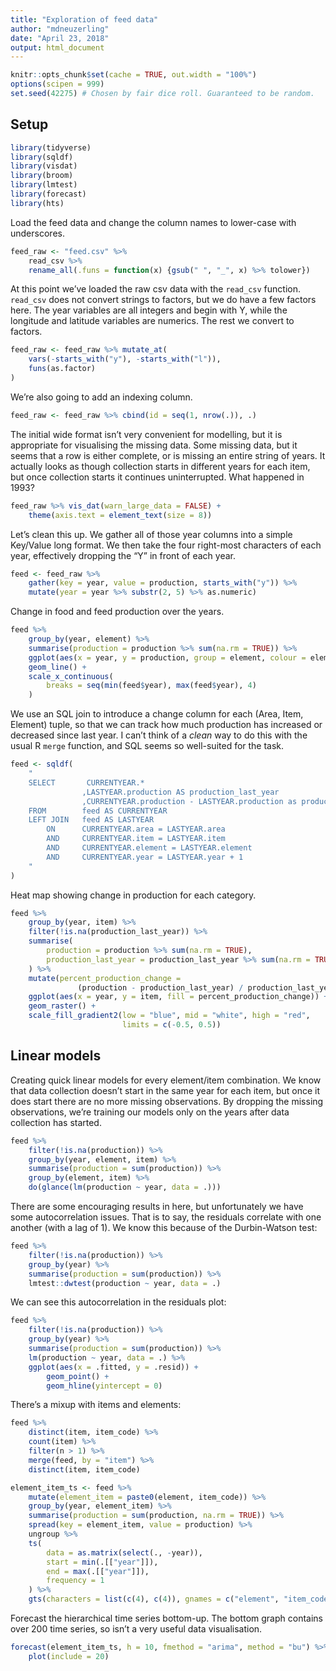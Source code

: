 ```yaml
---
title: "Exploration of feed data"
author: "mdneuzerling"
date: "April 23, 2018"
output: html_document
---
```


```r
knitr::opts_chunk$set(cache = TRUE, out.width = "100%")
options(scipen = 999)
set.seed(42275) # Chosen by fair dice roll. Guaranteed to be random.
```

## Setup
```r
library(tidyverse)
library(sqldf)
library(visdat)
library(broom)
library(lmtest) 
library(forecast)
library(hts)
```

Load the feed data and change the column names to lower-case with underscores.
```r
feed_raw <- "feed.csv" %>% 
    read_csv %>% 
    rename_all(.funs = function(x) {gsub(" ", "_", x) %>% tolower})
```

At this point we've loaded the raw csv data with the `read_csv` function. 
`read_csv` does not convert strings to factors, but we do have a few factors
here. The year variables are all integers and begin with Y, while the longitude
and latitude variables are numerics. The rest we convert to factors.

```r
feed_raw <- feed_raw %>% mutate_at(
    vars(-starts_with("y"), -starts_with("l")), 
    funs(as.factor)
)
```

We're also going to add an indexing column.
```r
feed_raw <- feed_raw %>% cbind(id = seq(1, nrow(.)), .)
```

The initial wide format isn't very convenient for modelling, but it is 
appropriate for visualising the missing data.
Some missing data, but it seems that a row is either complete, or is missing
an entire string of years. It actually looks as though collection starts in 
different years for each item, but once collection starts it continues
uninterrupted. What happened in 1993?

```r
feed_raw %>% vis_dat(warn_large_data = FALSE) +
    theme(axis.text = element_text(size = 8)) 
```

Let's clean this up. We gather all of those year columns into a simple 
Key/Value long format. We then take the four right-most characters of each year,
effectively dropping the "Y" in front of each year.

```r
feed <- feed_raw %>% 
    gather(key = year, value = production, starts_with("y")) %>% 
    mutate(year = year %>% substr(2, 5) %>% as.numeric)
```

Change in food and feed production over the years.
```r
feed %>%
    group_by(year, element) %>% 
    summarise(production = production %>% sum(na.rm = TRUE)) %>%
    ggplot(aes(x = year, y = production, group = element, colour = element)) +
    geom_line() + 
    scale_x_continuous(
        breaks = seq(min(feed$year), max(feed$year), 4)
    )
```

We use an SQL join to introduce a change column for each (Area, Item,
Element) tuple, so that we can track how much production has increased or
decreased since last year. I can't think of a *clean* way to do this with the
usual R `merge` function, and SQL seems so well-suited for the task.

```r
feed <- sqldf(
    "
    SELECT       CURRENTYEAR.*
                ,LASTYEAR.production AS production_last_year
                ,CURRENTYEAR.production - LASTYEAR.production as production_change
    FROM        feed AS CURRENTYEAR
    LEFT JOIN   feed AS LASTYEAR
        ON      CURRENTYEAR.area = LASTYEAR.area
        AND     CURRENTYEAR.item = LASTYEAR.item
        AND     CURRENTYEAR.element = LASTYEAR.element
        AND     CURRENTYEAR.year = LASTYEAR.year + 1
    "
)
```

Heat map showing change in production for each category.

```r
feed %>% 
    group_by(year, item) %>%
    filter(!is.na(production_last_year)) %>% 
    summarise(
        production = production %>% sum(na.rm = TRUE),
        production_last_year = production_last_year %>% sum(na.rm = TRUE)
    ) %>% 
    mutate(percent_production_change = 
               (production - production_last_year) / production_last_year) %>% 
    ggplot(aes(x = year, y = item, fill = percent_production_change)) +
    geom_raster() +
    scale_fill_gradient2(low = "blue", mid = "white", high = "red",
                         limits = c(-0.5, 0.5))
```

## Linear models

Creating quick linear models for every element/item combination. We know that 
data collection doesn't start in the same year for each item, but once it does
start there are no more missing observations. By dropping the missing 
observations, we're training our models only on the years after data collection
has started.

```r
feed %>% 
    filter(!is.na(production)) %>% 
    group_by(year, element, item) %>% 
    summarise(production = sum(production)) %>% 
    group_by(element, item) %>% 
    do(glance(lm(production ~ year, data = .)))
```

There are some encouraging results in here, but unfortunately we have some 
autocorrelation issues. That is to say, the residuals correlate with one
another (with a lag of 1). We know this because of the Durbin-Watson test:

```r
feed %>% 
    filter(!is.na(production)) %>% 
    group_by(year) %>% 
    summarise(production = sum(production)) %>% 
    lmtest::dwtest(production ~ year, data = .)
```

We can see this autocorrelation in the residuals plot:

```r
feed %>% 
    filter(!is.na(production)) %>%
    group_by(year) %>% 
    summarise(production = sum(production)) %>% 
    lm(production ~ year, data = .) %>% 
    ggplot(aes(x = .fitted, y = .resid)) + 
        geom_point() + 
        geom_hline(yintercept = 0)
```

There's a mixup with items and elements:

```r
feed %>% 
    distinct(item, item_code) %>% 
    count(item) %>% 
    filter(n > 1) %>% 
    merge(feed, by = "item") %>% 
    distinct(item, item_code)
```

```r
element_item_ts <- feed %>% 
    mutate(element_item = paste0(element, item_code)) %>% 
    group_by(year, element_item) %>% 
    summarise(production = sum(production, na.rm = TRUE)) %>% 
    spread(key = element_item, value = production) %>%
    ungroup %>% 
    ts( 
        data = as.matrix(select(., -year)),
        start = min(.[["year"]]), 
        end = max(.[["year"]]), 
        frequency = 1 
    ) %>% 
    gts(characters = list(c(4), c(4)), gnames = c("element", "item_code"))
```

Forecast the hierarchical time series bottom-up. The bottom graph contains over
200 time series, so isn't a very useful data visualisation.
```r
forecast(element_item_ts, h = 10, fmethod = "arima", method = "bu") %>% 
    plot(include = 20)
```